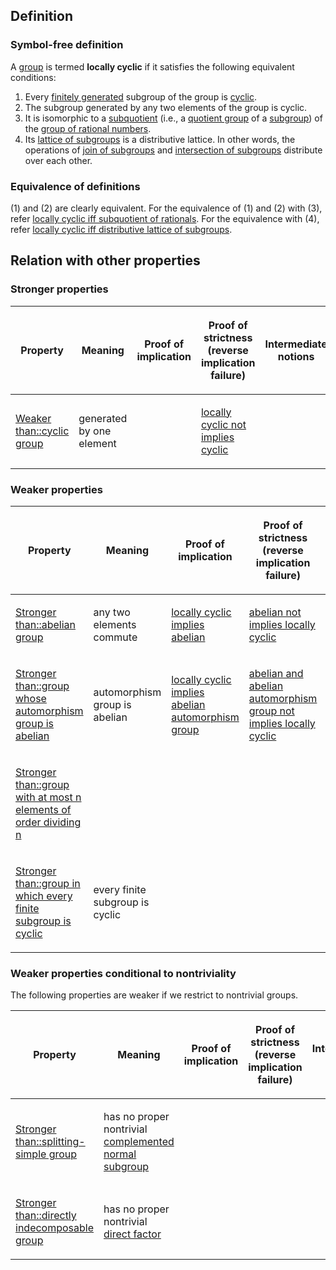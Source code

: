 {{group property}}

==Definition==

===Symbol-free definition===

A [[group]] is termed '''locally cyclic''' if it satisfies the following equivalent conditions:

# Every [[finitely generated group|finitely generated]] subgroup of the group is [[cyclic group|cyclic]].
# The subgroup generated by any two elements of the group is cyclic.
# It is isomorphic to a [[subquotient]] (i.e., a [[quotient group]] of a [[subgroup]]) of the [[group of rational numbers]].
# Its [[lattice of subgroups]] is a distributive lattice. In other words, the operations of [[join of subgroups]] and [[intersection of subgroups]] distribute over each other.

===Equivalence of definitions===

{{further|[[Locally cyclic iff subquotient of rationals]], [[Locally cyclic iff distributive lattice of subgroups]]}}

(1) and (2) are clearly equivalent. For the equivalence of (1) and (2) with (3), refer [[locally cyclic iff subquotient of rationals]]. For the equivalence with (4), refer [[locally cyclic iff distributive lattice of subgroups]].

==Relation with other properties==

===Stronger properties===

{| class="sortable" border="1"
! Property !! Meaning !! Proof of implication !! Proof of strictness (reverse implication failure) !! Intermediate notions
|-
| [[Weaker than::cyclic group]] || generated by one element || || [[locally cyclic not implies cyclic]] || {{intermediate notions short|locally cyclic group|cyclic group}}
|}

===Weaker properties===

{| class="sortable" border="1"
! Property !! Meaning !! Proof of implication !! Proof of strictness (reverse implication failure) !! Intermediate notions
|-
| [[Stronger than::abelian group]] || any two elements commute || [[locally cyclic implies abelian]] || [[abelian not implies locally cyclic]] || {{intermediate notions short|abelian group|locally cyclic group}}
|-
| [[Stronger than::group whose automorphism group is abelian]] || automorphism group is abelian || [[locally cyclic implies abelian automorphism group]] || [[abelian and abelian automorphism group not implies locally cyclic]] || {{intermediate notions short|aut-abelian group|locally cyclic group}}
|-
| [[Stronger than::group with at most n elements of order dividing n]] || || || || {{intermediate notions short|group with at most n elements of order dividing n|locally cyclic group}}
|-
| [[Stronger than::group in which every finite subgroup is cyclic]] || every finite subgroup is cyclic || || || {{intermediate notions short|group in which every finite subgroup is cyclic|locally cyclic group}}
|}

=== Weaker properties conditional to nontriviality ===

The following properties are weaker if we restrict to nontrivial groups.

{| class="sortable" border="1"
! Property !! Meaning !! Proof of implication !! Proof of strictness (reverse implication failure) !! Intermediate notions
|-
| [[Stronger than::splitting-simple group]] || has no proper nontrivial [[complemented normal subgroup]] || || || {{intermediate notions short|splitting-simple group|locally cyclic group}}
|-
| [[Stronger than::directly indecomposable group]] || has no proper nontrivial [[direct factor]] || || || {{intermediate notions short|directly indecomposable group|locally cyclic group}}
|}
